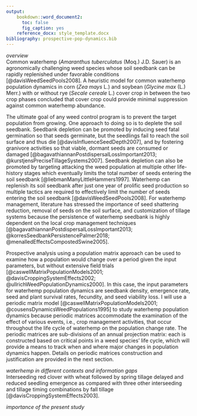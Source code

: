 ```yaml
---
output:
    bookdown::word_document2:
      toc: false
      fig_caption: yes
    reference_docx: style_template.docx
bibliography: prospective-pop-dynamics.bib
---
```


*overview*  
Common waterhemp (*Amaranthus tuberculatus* (Moq.) J.D. Sauer) is an agronomically challenging weed species whose soil seedbank can be rapidly replenished under favorable conditions [@davisWeedSeedPools2008]. A heuristic model for common waterhemp population dynamics in corn (*Zea mays* L.) and soybean (*Glycine max* (L.) Merr.) with or without rye (*Secale cereale* L.) cover crop in between the two crop phases concluded that cover crop could provide minimal suppression against common waterhemp abundance.

The ultimate goal of any weed control program is to prevent the target population from growing. One approach to doing so is to deplete the soil seedbank. 
Seedbank depletion can be promoted by inducing seed fatal germination so that seeds germinate, but the seedlings fail to reach the soil surface and thus die [@davisInfluenceSeedDepth2007], and by fostering granivore activities so that viable, dormant seeds are consumed or damaged [@bagavathiannanPostdispersalLossImportant2013; @kurstjensPreciseTillageSystems2007]. 
Seedbank depletion can also be promoted by targeting attacking the weed population at multiple other life-history stages which eventually limits the total number of seeds entering the soil seedbank [@liebmanManyLittleHammers1997].
Waterhemp can replenish its soil seedbank after just one year of prolific seed production so multiple tactics are required to effectively limit the number of seeds entering the soil seedbank [@davisWeedSeedPools2008].
For waterhemp management, literature has stressed the importance of seed shattering reduction, removal of seeds on the soil surface, and customization of tillage systems because the persistence of waterhemp seedbank is highly dependent on the local crop management techniques [@bagavathiannanPostdispersalLossImportant2013; @korresSeedbankPersistencePalmer2018; @menalledEffectsCompostedSwine2005]. 


Prospective analysis using a population matrix approach can be used to examine how a population would change over a period given the input parameters, but without extensive field trials [@caswellMatrixPopulationModels2001; @davisCroppingSystemEffects2002; @ullrichWeedPopulationDynamics2000].
In this case, the input parameters for waterhemp population dynamics are seedbank density, emergence rate, seed and plant survival rates, fecundity, and seed viability loss. 
I will use a periodic matrix model [@caswellMatrixPopulationModels2001; @cousensDynamicsWeedPopulations1995] to study waterhemp population dynamics because periodic matrices accommodate the examination of the effect of various events, i.e., crop management activities, that occur throughout the life cycle of waterhemp on the population change rate. 
The periodic matrices are sub-divisions of an annual projection matrix: each is constructed based on critical points in a weed species' life cycle, which will provide a means to track when and where major changes in population dynamics happen.
Details on periodic matrices construction and justification are provided in the next section.  

*waterhemp in different contexts and information gaps*  
Interseeding red clover with wheat followed by spring tillage delayed and reduced seedling emergence as compared with three other interseeding and tillage timing combinations by fall tillage [@davisCroppingSystemEffects2003].

*importance of the present study*

